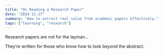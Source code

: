 ```yaml
---
title: "On Reading a Research Paper"
date: "2024-11-27"
summary: "How to extract real value from academic papers effectively."
tags: ["learning", "research"]
---
```


Research papers are not for the layman...

They’re written for those who know how to look beyond the abstract.

